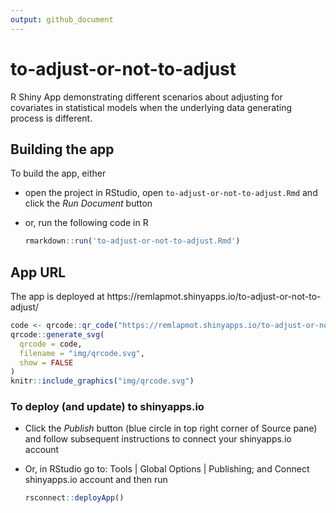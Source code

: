```yaml
---
output: github_document
---
```


<!-- README.md is generated from README.Rmd. Please edit that file -->

# to-adjust-or-not-to-adjust

R Shiny App demonstrating different scenarios about adjusting for covariates in statistical models when the underlying data generating process is different.

## Building the app

To build the app, either

* open the project in RStudio, open `to-adjust-or-not-to-adjust.Rmd` and click the *Run Document* button
* or, run the following code in R  

    ``` r
    rmarkdown::run('to-adjust-or-not-to-adjust.Rmd')
    ```

## App URL

The app is deployed at https://remlapmot.shinyapps.io/to-adjust-or-not-to-adjust/

```r
code <- qrcode::qr_code("https://remlapmot.shinyapps.io/to-adjust-or-not-to-adjust/")
qrcode::generate_svg(
  qrcode = code,
  filename = "img/qrcode.svg",
  show = FALSE
)
knitr::include_graphics("img/qrcode.svg")
```

### To deploy (and update) to shinyapps.io

* Click the *Publish* button (blue circle in top right corner of Source pane) and follow subsequent instructions to connect your shinyapps.io account
* Or, in RStudio go to: Tools | Global Options | Publishing; and Connect shinyapps.io account and then run

    ```r
    rsconnect::deployApp()
    ```
